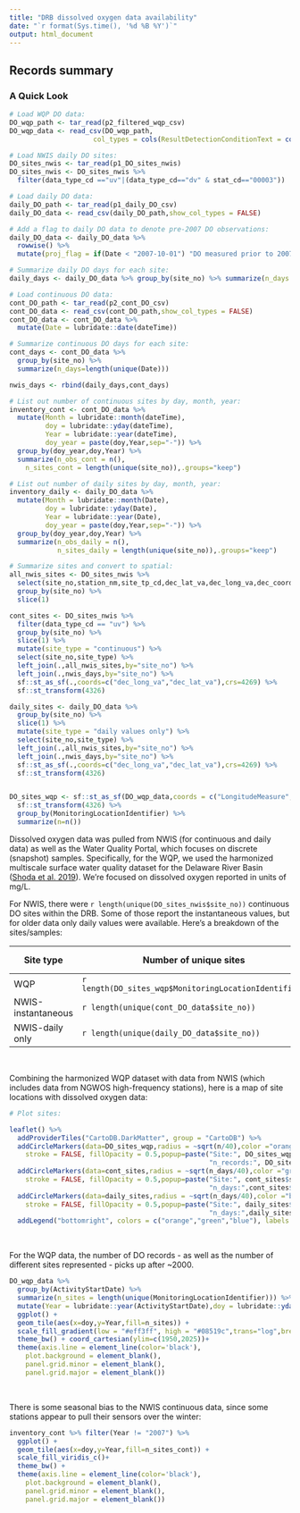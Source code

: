 ```yaml
---
title: "DRB dissolved oxygen data availability"
date: "`r format(Sys.time(), '%d %B %Y')`"
output: html_document
---
```


## Records summary  
  

### A Quick Look

```r

# Load WQP DO data:
DO_wqp_path <- tar_read(p2_filtered_wqp_csv)
DO_wqp_data <- read_csv(DO_wqp_path,
                     col_types = cols(ResultDetectionConditionText = col_character()))

# Load NWIS daily DO sites:
DO_sites_nwis <- tar_read(p1_DO_sites_nwis)
DO_sites_nwis <- DO_sites_nwis %>% 
  filter(data_type_cd =="uv"|(data_type_cd=="dv" & stat_cd=="00003"))

# Load daily DO data:
daily_DO_path <- tar_read(p1_daily_DO_csv)
daily_DO_data <- read_csv(daily_DO_path,show_col_types = FALSE)

# Add a flag to daily DO data to denote pre-2007 DO observations:
daily_DO_data <- daily_DO_data %>%
  rowwise() %>%
  mutate(proj_flag = if(Date < "2007-10-01") "DO measured prior to 2007-10-01" else "NA")

# Summarize daily DO days for each site:
daily_days <- daily_DO_data %>% group_by(site_no) %>% summarize(n_days = n())

# Load continuous DO data:
cont_DO_path <- tar_read(p2_cont_DO_csv)
cont_DO_data <- read_csv(cont_DO_path,show_col_types = FALSE)
cont_DO_data <- cont_DO_data %>%
  mutate(Date = lubridate::date(dateTime))

# Summarize continuous DO days for each site:
cont_days <- cont_DO_data %>% 
  group_by(site_no) %>% 
  summarize(n_days=length(unique(Date)))

nwis_days <- rbind(daily_days,cont_days)

# List out number of continuous sites by day, month, year:
inventory_cont <- cont_DO_data %>%
  mutate(Month = lubridate::month(dateTime),
         doy = lubridate::yday(dateTime),
         Year = lubridate::year(dateTime),
         doy_year = paste(doy,Year,sep="-")) %>%
  group_by(doy_year,doy,Year) %>%
  summarize(n_obs_cont = n(),
    n_sites_cont = length(unique(site_no)),.groups="keep")

# List out number of daily sites by day, month, year:
inventory_daily <- daily_DO_data %>%
  mutate(Month = lubridate::month(Date),
         doy = lubridate::yday(Date),
         Year = lubridate::year(Date),
         doy_year = paste(doy,Year,sep="-")) %>%
  group_by(doy_year,doy,Year) %>% 
  summarize(n_obs_daily = n(),
            n_sites_daily = length(unique(site_no)),.groups="keep") 

# Summarize sites and convert to spatial:
all_nwis_sites <- DO_sites_nwis %>%
  select(site_no,station_nm,site_tp_cd,dec_lat_va,dec_long_va,dec_coord_datum_cd,parm_cd,stat_cd) %>%
  group_by(site_no) %>%
  slice(1)

cont_sites <- DO_sites_nwis %>%
  filter(data_type_cd == "uv") %>%
  group_by(site_no) %>% 
  slice(1) %>%
  mutate(site_type = "continuous") %>%
  select(site_no,site_type) %>%
  left_join(.,all_nwis_sites,by="site_no") %>%
  left_join(.,nwis_days,by="site_no") %>%
  sf::st_as_sf(.,coords=c("dec_long_va","dec_lat_va"),crs=4269) %>%
  sf::st_transform(4326) 

daily_sites <- daily_DO_data %>%
  group_by(site_no) %>% 
  slice(1) %>%
  mutate(site_type = "daily values only") %>%
  select(site_no,site_type) %>%
  left_join(.,all_nwis_sites,by="site_no") %>%
  left_join(.,nwis_days,by="site_no") %>%
  sf::st_as_sf(.,coords=c("dec_long_va","dec_lat_va"),crs=4269) %>%
  sf::st_transform(4326) 


DO_sites_wqp <- sf::st_as_sf(DO_wqp_data,coords = c("LongitudeMeasure","LatitudeMeasure"),crs=4269) %>% 
  sf::st_transform(4326) %>%
  group_by(MonitoringLocationIdentifier) %>% 
  summarize(n=n())


```

Dissolved oxygen data was pulled from NWIS (for continuous and daily data) as well as the Water Quality Portal, which focuses on discrete (snapshot) samples. Specifically, for the WQP, we used the harmonized multiscale surface water quality dataset for the Delaware River Basin ([Shoda et al. 2019](https://doi.org/10.5066/P9PX8LZO)). We're focused on dissolved oxygen reported in units of mg/L.  

For NWIS, there were `r length(unique(DO_sites_nwis$site_no))` continuous DO sites within the DRB. Some of those report the instantaneous values, but for older data only daily values were available. Here's a breakdown of the sites/samples:



| Site type                          | Number of unique sites                               | Number of samples (WQP) or observation-days (NWIS)   |
| ---------------------------------- | ---------------------------------------------------- | ---------------------------------------------------- |
| WQP                                | `r length(DO_sites_wqp$MonitoringLocationIdentifier)`| `r length(DO_wqp_data$MonitoringLocationIdentifier)` |
| NWIS-instantaneous                 | `r length(unique(cont_DO_data$site_no))`             | `r sum(cont_days$n_days)`                            |
| NWIS-daily only                    | `r length(unique(daily_DO_data$site_no))`            | `r sum(daily_days$n_days)`                           |



<br>  


Combining the harmonized WQP dataset with data from NWIS (which includes data from NGWOS high-frequency stations), here is a map of site locations with dissolved oxygen data:  

```r

# Plot sites:

leaflet() %>%
  addProviderTiles("CartoDB.DarkMatter", group = "CartoDB") %>%
  addCircleMarkers(data=DO_sites_wqp,radius = ~sqrt(n/40),color ="orange",
    stroke = FALSE, fillOpacity = 0.5,popup=paste("Site:", DO_sites_wqp$MonitoringLocationIdentifier,"<br>",
                                                  "n_records:", DO_sites_wqp$n)) %>%
  addCircleMarkers(data=cont_sites,radius = ~sqrt(n_days/40),color ="green",
    stroke = FALSE, fillOpacity = 0.5,popup=paste("Site:", cont_sites$site_no,"<br>",
                                                  "n_days:",cont_sites$n_days)) %>%
  addCircleMarkers(data=daily_sites,radius = ~sqrt(n_days/40),color ="blue",
    stroke = FALSE, fillOpacity = 0.5,popup=paste("Site:", daily_sites$site_no,"<br>",
                                                  "n_days:",daily_sites$n_days)) %>%
  addLegend("bottomright", colors = c("orange","green","blue"), labels = c("WQP snapshot samples","Continuous NWIS sensors","NWIS daily values only")) 


```

<br>  

For the WQP data, the number of DO records - as well as the number of different sites represented - picks up after ~2000.   

```r

DO_wqp_data %>% 
  group_by(ActivityStartDate) %>% 
  summarize(n_sites = length(unique(MonitoringLocationIdentifier))) %>% 
  mutate(Year = lubridate::year(ActivityStartDate),doy = lubridate::yday(ActivityStartDate)) %>% 
  ggplot() +
  geom_tile(aes(x=doy,y=Year,fill=n_sites)) + 
  scale_fill_gradient(low = "#eff3ff", high = "#08519c",trans="log",breaks= c(1,5,50)) + 
  theme_bw() + coord_cartesian(ylim=c(1950,2025))+
  theme(axis.line = element_line(color='black'),
    plot.background = element_blank(),
    panel.grid.minor = element_blank(),
    panel.grid.major = element_blank())

```

<br>

There is some seasonal bias to the NWIS continuous data, since some stations appear to pull their sensors over the winter:  

```r

inventory_cont %>% filter(Year != "2007") %>%
  ggplot() +
  geom_tile(aes(x=doy,y=Year,fill=n_sites_cont)) + 
  scale_fill_viridis_c()+
  theme_bw() + 
  theme(axis.line = element_line(color='black'),
    plot.background = element_blank(),
    panel.grid.minor = element_blank(),
    panel.grid.major = element_blank())


```


<br>  

